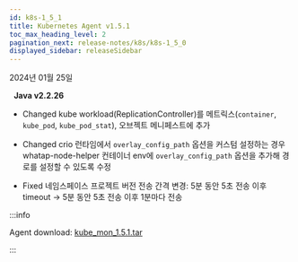 ```yaml
---
id: k8s-1_5_1
title: Kubernetes Agent v1.5.1
toc_max_heading_level: 2
pagination_next: release-notes/k8s/k8s-1_5_0
displayed_sidebar: releaseSidebar
---
```


2024년 01월 25일

&nbsp; **Java v2.2.26**

- <Status>Changed</Status> kube workload(ReplicationController)를 메트릭스(<code>container</code>, <code>kube_pod</code>, <code>kube_pod_stat</code>), 오브젝트 메니페스트에 추가

- <Status>Changed</Status> crio 런타임에서 <code>overlay_config_path</code> 옵션을 커스텀 설정하는 경우
whatap-node-helper 컨테이너 env에 <code>overlay_config_path</code> 옵션을 추가해 경로를 설정할 수 있도록 수정

- <Status>Fixed</Status> 네임스페이스 프로젝트 버전 전송 간격 변경: 5분 동안 5초 전송 이후 timeout → 5분 동안 5초 전송 이후 1분마다 전송

:::info

Agent download: [kube_mon_1.5.1.tar](https://repo.whatap.io/docker/kube_mon_1.5.1.tar)

:::